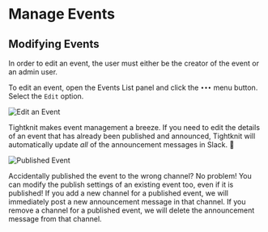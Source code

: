 
# Manage Events

## Modifying Events

<Callout type="info">
  In order to edit an event, the user must either be the creator of the event or
  an admin user.
</Callout>

To edit an event, open the Events List panel and click the `•••` menu button. Select the `Edit` option.

![Edit an Event](/events/edit-event-menu-option.png)

Tightknit makes event management a breeze. If you need to edit the details of an event that has already been published and announced, Tightknit will automatically update _all_ of the announcement messages in Slack. 🙌

![Published Event](/events/published-event-announcement.png)

Accidentally published the event to the wrong channel? No problem! You can modify the publish settings of an existing event too, even if it is published! If you add a new channel for a published event, we will immediately post a new announcement message in that channel. If you remove a channel for a published event, we will delete the announcement message from that channel.

